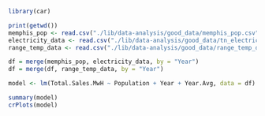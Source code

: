 ```r
library(car)

```

```r
print(getwd())
memphis_pop <- read.csv("./lib/data-analysis/good_data/memphis_pop.csv")
electricity_data <- read.csv("./lib/data-analysis/good_data/tn_electricity.csv")
range_temp_data <- read.csv("./lib/data-analysis/good_data/range_temp_data.csv")

df = merge(memphis_pop, electricity_data, by = "Year")
df = merge(df, range_temp_data, by = "Year")

```

```r

model <- lm(Total.Sales.MwH ~ Population + Year + Year.Avg, data = df)

summary(model)
crPlots(model)
```